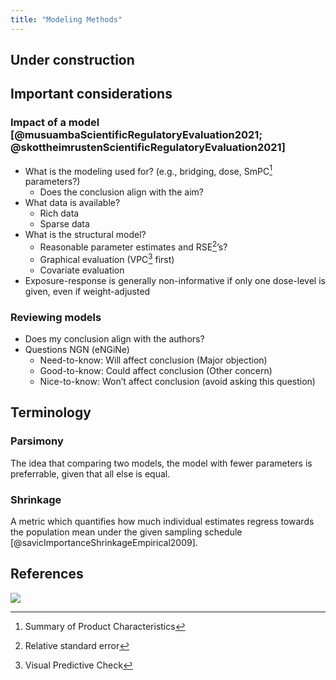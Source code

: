 ```yaml
---
title: "Modeling Methods"
---
```


:::{.callout-caution}
# Under construction
:::

## Important considerations

### Impact of a model [@musuambaScientificRegulatoryEvaluation2021; @skottheimrustenScientificRegulatoryEvaluation2021]

* What is the modeling used for? (e.g., bridging, dose, SmPC^[Summary of Product Characteristics] parameters?)
  * Does the conclusion align with the aim?
* What data is available?
  * Rich data
  * Sparse data
* What is the structural model?
  * Reasonable parameter estimates and RSE^[Relative standard error]'s?
  * Graphical evaluation (VPC^[Visual Predictive Check] first)
  * Covariate evaluation

* Exposure-response is generally non-informative if only one dose-level is given, even if weight-adjusted

### Reviewing models
* Does my conclusion align with the authors?
* Questions NGN (eNGiNe)
  * Need-to-know: Will affect conclusion (Major objection)
  * Good-to-know: Could affect conclusion (Other concern)
  * Nice-to-know: Won't affect conclusion (avoid asking this question)

## Terminology

### Parsimony

The idea that comparing two models, the model with fewer parameters is preferrable, given that all else is equal.

### Shrinkage

A metric which quantifies how much individual estimates regress towards the population mean under the given sampling schedule [@savicImportanceShrinkageEmpirical2009].

## References

::: {#refs}
:::

![](images/index_modeling.png)
